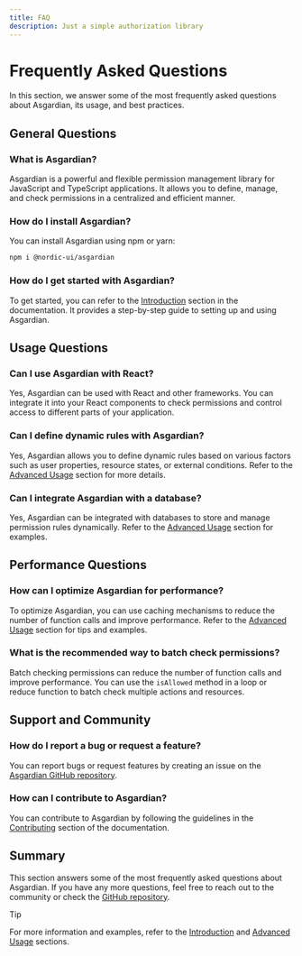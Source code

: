 ```yaml
---
title: FAQ
description: Just a simple authorization library
---
```


# Frequently Asked Questions

In this section, we answer some of the most frequently asked questions about Asgardian, its usage, and best practices.

## General Questions

### What is Asgardian?

Asgardian is a powerful and flexible permission management library for JavaScript and TypeScript applications. It allows you to define, manage, and check permissions in a centralized and efficient manner.

### How do I install Asgardian?

You can install Asgardian using npm or yarn:

```sh npm2yarn
npm i @nordic-ui/asgardian
```

### How do I get started with Asgardian?

To get started, you can refer to the [Introduction](/) section in the documentation. It provides a step-by-step guide to setting up and using Asgardian.

## Usage Questions

### Can I use Asgardian with React?

Yes, Asgardian can be used with React and other frameworks. You can integrate it into your React components to check permissions and control access to different parts of your application.

### Can I define dynamic rules with Asgardian?

Yes, Asgardian allows you to define dynamic rules based on various factors such as user properties, resource states, or external conditions. Refer to the [Advanced Usage](/docs/advanced-usage) section for more details.

### Can I integrate Asgardian with a database?

Yes, Asgardian can be integrated with databases to store and manage permission rules dynamically. Refer to the [Advanced Usage](/docs/advanced-usage) section for examples.

## Performance Questions

### How can I optimize Asgardian for performance?

To optimize Asgardian, you can use caching mechanisms to reduce the number of function calls and improve performance. Refer to the [Advanced Usage](/docs/advanced-usage) section for tips and examples.

### What is the recommended way to batch check permissions?

Batch checking permissions can reduce the number of function calls and improve performance. You can use the `isAllowed` method in a loop or reduce function to batch check multiple actions and resources.

## Support and Community

### How do I report a bug or request a feature?

You can report bugs or request features by creating an issue on the [Asgardian GitHub repository](https://github.com/nordic-ui/Asgardian).

### How can I contribute to Asgardian?

You can contribute to Asgardian by following the guidelines in the [Contributing](/contributing) section of the documentation.

## Summary

This section answers some of the most frequently asked questions about Asgardian. If you have any more questions, feel free to reach out to the community or check the [GitHub repository](https://github.com/nordic-ui/Asgardian).

> [!TIP]
>
> For more information and examples, refer to the [Introduction](/) and [Advanced Usage](/docs/advanced-usage) sections.